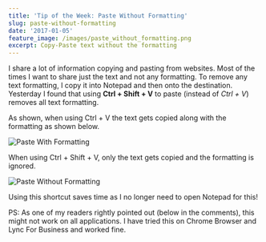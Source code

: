 ```yaml
---
title: 'Tip of the Week: Paste Without Formatting'
slug: paste-without-formatting
date: '2017-01-05'
feature_image: /images/paste_without_formatting.png
excerpt: Copy-Paste text without the formatting
---
```

I share a lot of information copying and pasting from websites. Most of the times I want to share just the text and not any formatting. To remove any text formatting, I copy it into Notepad and then onto the destination. Yesterday I found that using **Ctrl + Shift + V** to paste (instead of _Ctrl + V_) removes all text formatting.

As shown, when using Ctrl + V the text gets copied along with the formatting as shown below.

![Paste With Formatting](/images/paste_with_formatting.png)

When using Ctrl + Shift + V, only the text gets copied and the formatting is ignored.

![Paste Without Formatting](/images/paste_without_formatting.png)

Using this shortcut saves time as I no longer need to open Notepad for this!

PS: As one of my readers rightly pointed out (below in the comments), this might not work on all applications. I have tried this on Chrome Browser and Lync For Business and worked fine.
